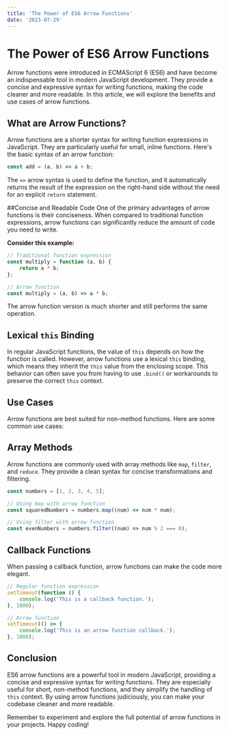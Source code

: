 ```yaml
---
title: 'The Power of ES6 Arrow Functions'
date: '2023-07-29'
---
```


# The Power of ES6 Arrow Functions

Arrow functions were introduced in ECMAScript 6 (ES6) and have become an indispensable tool in modern JavaScript development. They provide a concise and expressive syntax for writing functions, making the code cleaner and more readable. In this article, we will explore the benefits and use cases of arrow functions.

## What are Arrow Functions?

Arrow functions are a shorter syntax for writing function expressions in JavaScript. They are particularly useful for small, inline functions. Here's the basic syntax of an arrow function:

```javascript
const add = (a, b) => a + b;
```

The `=>` arrow syntax is used to define the function, and it automatically returns the result of the expression on the right-hand side without the need for an explicit `return` statement.

##Concise and Readable Code
One of the primary advantages of arrow functions is their conciseness. When compared to traditional function expressions, arrow functions can significantly reduce the amount of code you need to write.

**Consider this example:**

```javascript
// Traditional function expression
const multiply = function (a, b) {
	return a * b;
};

// Arrow function
const multiply = (a, b) => a * b;
```

The arrow function version is much shorter and still performs the same operation.

## Lexical `this` Binding

In regular JavaScript functions, the value of `this` depends on how the function is called. However, arrow functions use a lexical `this` binding, which means they inherit the `this` value from the enclosing scope. This behavior can often save you from having to use `.bind()` or workarounds to preserve the correct `this` context.

## Use Cases

Arrow functions are best suited for non-method functions. Here are some common use cases:

## Array Methods

Arrow functions are commonly used with array methods like `map`, `filter`, and `reduce`. They provide a clean syntax for concise transformations and filtering.

```javascript
const numbers = [1, 2, 3, 4, 5];

// Using map with arrow function
const squaredNumbers = numbers.map((num) => num * num);

// Using filter with arrow function
const evenNumbers = numbers.filter((num) => num % 2 === 0);
```

## Callback Functions

When passing a callback function, arrow functions can make the code more elegant.

```javascript
// Regular function expression
setTimeout(function () {
	console.log('This is a callback function.');
}, 1000);

// Arrow function
setTimeout(() => {
	console.log('This is an arrow function callback.');
}, 1000);
```

## Conclusion

ES6 arrow functions are a powerful tool in modern JavaScript, providing a concise and expressive syntax for writing functions. They are especially useful for short, non-method functions, and they simplify the handling of `this` context. By using arrow functions judiciously, you can make your codebase cleaner and more readable.

Remember to experiment and explore the full potential of arrow functions in your projects. Happy coding!

